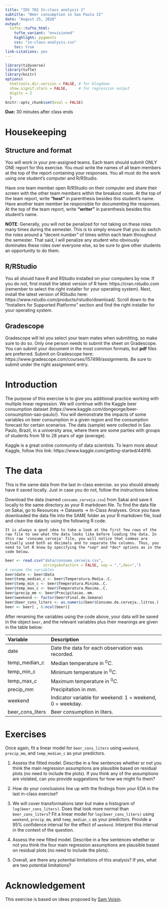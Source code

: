 ```yaml
---
title: "IDS 702 In-class analysis 2"
subtitle: "Beer consumption in Sao Paulo II"
date: "August 25, 2020"
output: 
  tufte::tufte_html:
    tufte_variant: "envisioned"
    highlight: pygments
    css: "in-class-analysis.css"
    toc: true
link-citations: yes
---
```


```r
library(tidyverse)
library(tufte)
library(knitr)
options(
  htmltools.dir.version = FALSE, # for blogdown
  show.signif.stars = FALSE,     # for regression output
  digits = 2
  )
knitr::opts_chunk$set(eval = FALSE)
```


**Due:** 30 minutes after class ends



# Housekeeping
## Structure and format
You will work in your pre-assigned teams. Each team should submit ONLY ONE report for this exercise. You must write the names of all team members at the top of the report containing your responses. You all must do the work using one student's computer and R/RStudio. 

Have one team member open R/RStudio on their computer and share their screen with the other team members within the breakout room. At the top of the team report, write **"host"** in parenthesis besides this student's name. Have another team member be responsible for documenting the responses. At the top of the team report, write **"writer"** in parenthesis besides this student's name. 

**NOTE**: Generally, you will not be penalized for not taking on these roles many times during the semester. This is to simply ensure that you do switch the roles around a "decent number" of times within each team throughout the semester. That said, I will penalize any student who obviously dominates these roles over everyone else, so be sure to give other students an opportunity to do them.

## R/RStudio
You all should have R and RStudio installed on your computers by now. If you do not, first install the latest version of R here: https://cran.rstudio.com (remember to select the right installer for your operating system). Next, install the latest version of RStudio here: https://www.rstudio.com/products/rstudio/download/. Scroll down to the "Installers for Supported Platforms" section and find the right installer for your operating system.


## Gradescope
Gradescope will let you select your team mates when submitting, so make sure to do so. Only one person needs to submit the sheet on Gradescope. You can submit your document in the most common formats, but **pdf** files are preferred. Submit on Gradescope here: https://www.gradescope.com/courses/157499/assignments. Be sure to submit under the right assignment entry.



# Introduction
The purpose of this exercise is to give you additional practice working with multiple linear regression. We will continue with the Kaggle beer consumption dataset (https://www.kaggle.com/dongeorge/beer-consumption-sao-paulo/). You will demonstrate the impacts of some variables on beer consumption in a given region and the consumption forecast for certain scenarios. The data (sample) were collected in Sao Paulo, Brazil, in a university area, where there are some parties with groups of students from 18 to 28 years of age (average).

Kaggle is a great online community of data scientists. To learn more about Kaggle, follow this link: https://www.kaggle.com/getting-started/44916.



# The data
This is the same data from the last in-class exercise. so you should already have it saved locally. Just in case you do not, follow the instructions below.

Download the data (named `consumo_cerveja.csv`) from Sakai and save it locally to the same directory as your R markdown file. To find the data file on Sakai, go to Resources $\rightarrow$ Datasets $\rightarrow$ In-Class Analyses. Once you have downloaded the data file into the SAME folder as your R markdown file, load and clean the data by using the following R code.

```marginfigure
It is always a good idea to take a look at the first few rows of the raw file to see what the data looks like before loading the data. In this raw 'consumo_cerveja' file, you will notice that commas are actually used both as decimals and to separate the columns. Thus, you need to let R know by specifying the *sep* and *dec* options as in the code below.
```

```r
beer <- read.csv("data/consumo_cerveja.csv",
                 stringsAsFactors = FALSE, sep = ",",dec=",")
# rename the variables
beer$date <- beer$Data
beer$temp_median_c <- beer$Temperatura.Media..C.
beer$temp_min_c <- beer$Temperatura.Minima..C.
beer$temp_max_c <- beer$Temperatura.Maxima..C.
beer$precip_mm <- beer$Precipitacao..mm.
beer$weekend <- factor(beer$Final.de.Semana)
beer$beer_cons_liters <- as.numeric(beer$Consumo.de.cerveja..litros.)
beer <- beer[ , 8:ncol(beer)]
```

After renaming the variables using the code above, your data will be saved in the object `beer`, and the relevant variables plus their meanings are given in the table below:

Variable    | Description
:------------- | :------------ 
date | Date the data for each observation was recorded.
temp_median_c | Median temperature in $^0C$.
temp_min_c | Minimum temperature in $^0C$.
temp_max_c | Maximum temperature in $^0C$.
precip_mm  | Precipitation in $mm$.
weekend | Indicator variable for weekend: 1 = weekend, 0 = weekday.
beer_cons_liters | Beer consumption in liters.


# Exercises
Once again, fit a linear model for `beer_cons_liters` using `weekend`, `precip_mm`, and `temp_median_c` as your predictors.

1. Assess the fitted model. Describe in a few sentences whether or not you think the main regression assumptions are plausible based on residual plots (no need to include the plots). If you think any of the assumptions are violated, can you provide suggestions for how we might fix them?

2. How do your conclusions line up with the findings from your EDA in the last in-class exercise?

3. We will cover transformations later but make a histogram of `log(beer_cons_liters)`. Does that look more normal than `beer_cons_liters`? Fit a linear model for `log(beer_cons_liters)` using `weekend`, `precip_mm`, and `temp_median_c` as your predictors. Provide a 95% confidence interval for the effect of `weekend`. Interpret this interval in the context of the question. 

4. Assess the new fitted model. Describe in a few sentences whether or not you think the four main regression assumptions are plausible based on residual plots (no need to include the plots).

5. Overall, are there any potential limitations of this analysis? If yes, what are two potential limitations?



# Acknowledgement

This exercise is based on ideas proposed by [Sam Voisin](https://stat.duke.edu/people/sam-voisin).



